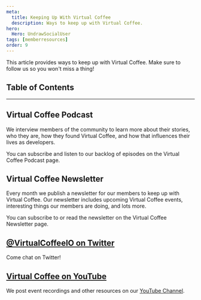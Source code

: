 ```yaml
---
meta:
  title: Keeping Up With Virtual Coffee
  description: Ways to keep up with Virtual Coffee.
hero:
  Hero: UndrawSocialUser
tags: [memberresources]
order: 9
---
```



<TextContainer background="light" showBackToTopLink={false}>

<LeadText>

This article provides ways to keep up with Virtual Coffee. Make sure to follow us so you won't miss a thing!

</LeadText>

</TextContainer>

## Table of Contents

<TextContainer>

---

## <Link to="/podcast">Virtual Coffee Podcast</Link>

We interview members of the community to learn more about their stories, who they are, how they found Virtual Coffee, and how that influences their lives as developers.

You can subscribe and listen to our backlog of episodes on the <Link to="/podcast">Virtual Coffee Podcast page</Link>.

## <Link to="/newsletter">Virtual Coffee Newsletter</Link>

Every month we publish a newsletter for our members to keep up with Virtual Coffee. Our newsletter includes upcoming Virtual Coffee events, interesting things our members are doing, and lots more.

You can subscribe to or read the newsletter on the <Link to="/newsletter">Virtual Coffee Newsletter page</Link>.

## [@VirtualCoffeeIO on Twitter](https://twitter.com/VirtualCoffeeIO)

Come chat on Twitter!

## [Virtual Coffee on YouTube](https://www.youtube.com/channel/UCc0579aGEy7jTAgRglR4J0g)

We post event recordings and other resources on our [YouTube Channel](https://www.youtube.com/channel/UCc0579aGEy7jTAgRglR4J0g).

</TextContainer>
